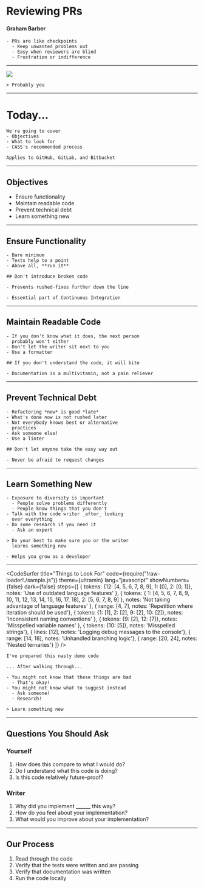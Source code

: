 


<Head>
  <title>Reviewing Pull Requests</title>
</Head>

# Reviewing PRs

#### Graham Barber

```notes
- PRs are like checkpoints
  - Keep unwanted problems out
  - Easy when reviewers are blind
  - Frustration or indifference
```

---

<Image src="https://media.giphy.com/media/R459x856IfF6w/giphy.gif" />

```notes
> Probably you
```

---


# Today...

```notes
We're going to cover
- Objectives
- What to look for
- CASS's recommended process

Applies to GitHub, GitLab, and Bitbucket
```

---

## Objectives

<ul>
  <Appear>
    <li>Ensure functionality</li>
    <li>Maintain readable code</li>
    <li>Prevent technical debt</li>
    <li>Learn something new</li>
  </Appear>
</ul>

---

## Ensure Functionality

```notes
- Bare minimum
- Tests help to a point
- Above all, **run it**

## Don't introduce broken code

- Prevents rushed-fixes further down the line

- Essential part of Continuous Integration
```

---

## Maintain Readable Code

```notes
- If you don't know what it does, the next person
  probably won't either
- Don't let the writer sit next to you
- Use a formatter

## If you don't understand the code, it will bite

- Documentation is a multivitamin, not a pain reliever
```

---

## Prevent Technical Debt

```notes
- Refactoring *now* is good *late*
- What's done now is not rushed later
- Not everybody knows best or alternative
  practices
- Ask someone else!
- Use a linter

## Don't let anyone take the easy way out

- Never be afraid to request changes
```

---

## Learn Something New

```notes
- Exposure to diversity is important
  - People solve problems differently
  - People know things that you don't
- Talk with the code writer _after_ looking
  over everything
- Do some research if you need it
  - Ask an expert

> Do your best to make sure you or the writer
  learns something new

- Helps you grow as a developer
```

---


<CodeSurfer
  title="Things to Look For"
  code={require("!raw-loader!./sample.js")}
  theme={ultramin}
  lang="javascript"
  showNumbers={false}
  dark={false}
  steps={[
    { tokens: {12: [4, 5, 6, 7, 8, 9], 1: [0], 2: [0, 1]}, notes: 'Use of outdated language features' },
    {
      tokens: {
        1: [4, 5, 6, 7, 8, 9, 10, 11, 12, 13, 14, 15, 16, 17, 18],
        2: [5, 6, 7, 8, 9]
      },
      notes: 'Not taking advantage of language features'
    },
    { range: [4, 7], notes: 'Repetition where iteration should be used'},
    { tokens: {1: [1], 2: [2], 9: [2], 10: [2]}, notes: 'Inconsistent naming conventions' },
    { tokens: {9: [2], 12: [7]}, notes: 'Misspelled variable names' },
    { tokens: {10: [5]}, notes: 'Misspelled strings'},
    { lines: [12], notes: 'Logging debug messages to the console'},
    { range: [14, 18], notes: 'Unhandled branching logic'},
    { range: [20, 24], notes: 'Nested ternaries'}
  ]}
/>

```notes
I've prepared this nasty demo code

... After walking through...

- You might not know that these things are bad
  - That's okay!
- You might not know what to suggest instead
  - Ask someone!
  - Research!

> Learn something new
```

---


## Questions You Should Ask

<div>

### Yourself

<ol>
  <Appear>
    <li>How does this compare to what I would do?</li>
    <li>Do I understand what this code is doing?</li>
    <li>Is this code relatively future-proof?</li>
  </Appear>
</ol>

</div>


<div>

### Writer

<ol>
  <Appear>
    <li>Why did you implement ______ this way?</li>
    <li>How do you feel about your implementation?</li>
    <li>What would you improve about your implementation?</li>
  </Appear>
</ol>

</div>

---

## Our Process

1. Read through the code
2. Verify that the tests were written and are passing
3. Verify that documentation was written
3. Run the code locally